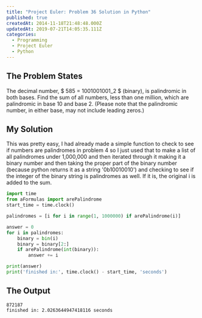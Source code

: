 ```yaml
---
title: "Project Euler: Problem 36 Solution in Python"
published: true
createdAt: 2014-11-18T21:48:48.000Z
updatedAt: 2019-07-21T14:05:35.111Z
categories:
  - Programming
  - Project Euler
  - Python
---
```


## The Problem States

The decimal number, $ 585 = 1001001001_2 $ (binary), is palindromic in both bases. Find the sum of all numbers,
less than one million, which are palindromic in base 10 and base 2. (Please note that the palindromic number, in
either base, may not include leading zeros.)

## My Solution

This was pretty easy, I had already made a simple function to check to see if numbers are palindromes in problem 4 so
I just used that to make a list of all palindromes under 1,000,000 and then iterated through it making it a binary
number and then taking the proper part of the binary number (because python returns it as a string '0b10010010') and
checking to see if the integer of the binary string is palindromes as well. If it is, the original i is added to the sum.

```python
import time
from aFormulas import arePalindrome
start_time = time.clock()

palindromes = [i for i in range(1, 1000000) if arePalindrome(i)]

answer = 0
for i in palindromes:
    binary = bin(i)
    binary = binary[2:]
    if arePalindrome(int(binary)):
        answer += i

print(answer)
print('finished in:', time.clock() - start_time, 'seconds')
```

## The Output

```text
872187
finished in: 2.0263644947418116 seconds
```
